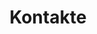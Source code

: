 ---
individual-type: "footer-page"
id: 4
title: "Kontakte"
slug: "/contacts"
image: "img/wedding_hero_img.jpg"
status: ""
content: {"contacts" : [
    {"role" : "Hochzeitspaar", "name" : "Eike Wolf", "mail": "abcd@abcd.de", "tel" : "000/000 000", "pic" : "img/wedding_hero_img.jpg"},
    {"role" : "Hochzeitspaar", "name" : "Eike Wolf", "mail": "abcd@abcd.de", "tel" : "000/000 000", "pic" : "img/wedding_hero_img.jpg"},
    {"role" : "Trauzeugen Braut", "name" : "Eike Wolf", "mail": "abcd@abcd.de", "tel" : "000/000 000", "pic" : "img/wedding_hero_img.jpg"},
    {"role" : "Trauzeugen Braut", "name" : "Eike Wolf", "mail": "abcd@abcd.de", "tel" : "000/000 000", "pic" : "img/wedding_hero_img.jpg"},
    {"role" : "Trauzeugen Bräutigam", "name" : "Eike Wolf", "mail": "abcd@abcd.de", "tel" : "000/000 000", "pic" : "img/wedding_hero_img.jpg"},
    {"role" : "Trauzeugen Bräutigam", "name" : "Eike Wolf", "mail": "abcd@abcd.de", "tel" : "000/000 000", "pic" : "img/wedding_hero_img.jpg"},
]}
---